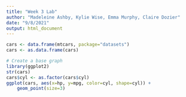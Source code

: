 ```yaml
---
title: "Week 3 Lab"
author: "Madeleine Ashby, Kylie Wise, Emma Murphy, Claire Dozier"
date: "9/8/2021"
output: html_document
---
```


```r
cars <- data.frame(mtcars, package="datasets")
cars <- as.data.frame(cars)
```



```r

# Create a base graph
library(ggplot2)
str(cars)
cars$cyl <- as.factor(cars$cyl)
ggplot(cars, aes(x=hp, y=mpg, color=cyl, shape=cyl)) +
    geom_point(size=3)
```
    
    
